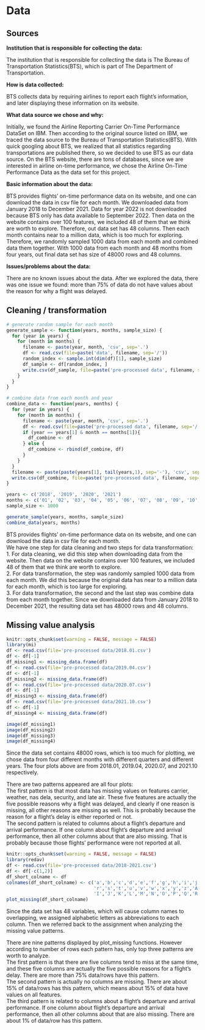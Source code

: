 # Data 

## Sources

**Institution that is responsible for collecting the data:**

The institution that is responsible for collecting the data is The Bureau of Transportation Statistics(BTS), which is part of The Department of Transportation. 

**How is data collected:**

BTS collects data by requiring airlines to report each flight's information, and later displaying these information on its website.

**What data source we chose and why:**

Initially, we found the Airline Reporting Carrier On-Time Performance DataSet on IBM. Then according to the original source listed on IBM, we traced the data source to the Bureau of Transportation Statistics(BTS). With quick googling about BTS, we realized that all statistics regarding transportations are published there, so we decided to use BTS as our data source. On the BTS website, there are tons of databases, since we are interested in airline on-time performance, we chose the Airline On-Time Performance Data as the data set for this project. 

**Basic information about the data:**

BTS provides flights' on-time performance data on its website, and one can download the data in csv file for each month. We downloaded data from January 2018 to December 2021. Data for year 2022 is not downloaded because BTS only has data available to September 2022. Then data on the website contains over 100 features, we included 48 of them that we think are worth to explore. Therefore, out data set has 48 columns. Then each month contains near to a million data, which is too much for exploring. Therefore, we randomly sampled 1000 data from each month and combined data them together. With 1000 data from each month and 48 months from four years, out final data set has size of 48000 rows and 48 columns.

**Issues/problems about the data:**

There are no known issues about the data. After we explored the data, there was one issue we found: more than 75% of data do not have values about the reason for why a flight was delayed. 

## Cleaning / transformation

```r
# generate random sample for each month
generate_sample <- function(years, months, sample_size) {
  for (year in years) {
    for (month in months) {
      filename <- paste(year, month, 'csv', sep='.')
      df <- read.csv(file=paste('data', filename, sep='/'))
      random_index <- sample.int(dim(df)[1], sample_size)
      df_sample <- df[random_index, ]
      write.csv(df_sample, file=paste('pre-processed data', filename, sep='/'))
    }
  }
}
```

```r
# combine data from each month and year
combine_data <- function(years, months) {
  for (year in years) {
    for (month in months) {
      filename <- paste(year, month, 'csv', sep='.')
      df <- read.csv(file=paste('pre-processed data', filename, sep='/'))
      if (year == years[1] & month == months[1]){
        df_combine <- df
      } else {
        df_combine <- rbind(df_combine, df)
      }
    }
  }
  filename <- paste(paste(years[1], tail(years,1), sep='-'), 'csv', sep='.')
  write.csv(df_combine, file=paste('pre-processed data', filename, sep='/'))
}
```

```r
years <- c('2018', '2019', '2020', '2021')
months <- c('01', '02', '03', '04', '05', '06', '07', '08', '09', '10', '11', '12')
sample_size <- 1000
```

```r
generate_sample(years, months, sample_size)
combine_data(years, months)
```

BTS provides flights' on-time performance data on its website, and one can download the data in csv file for each month.  
We have one step for data cleaning and two steps for data transformation:  
1. For data cleaning, we did this step when downloading data from the website. Then data on the website contains over 100 features, we included 48 of them that we think are worth to explore.  
2. For data transformation, the step was randomly sampled 1000 data from each month. We did this because the original data has near to a million data for each month, which is too large for exploring.  
3. For data transformation, the second and the last step was combine data from each month together. Since we downloaded data from January 2018 to December 2021, the resulting data set has 48000 rows and 48 columns.

## Missing value analysis

```r
knitr::opts_chunk$set(warning = FALSE, message = FALSE)
library(mi)
df <- read.csv(file='pre-processed data/2018.01.csv')
df <- df[-1]
df_missing1 <- missing_data.frame(df)
df <- read.csv(file='pre-processed data/2019.04.csv')
df <- df[-1]
df_missing2 <- missing_data.frame(df)
df <- read.csv(file='pre-processed data/2020.07.csv')
df <- df[-1]
df_missing3 <- missing_data.frame(df)
df <- read.csv(file='pre-processed data/2021.10.csv')
df <- df[-1]
df_missing4 <- missing_data.frame(df)
```

```r
image(df_missing1)
image(df_missing2)
image(df_missing3)
image(df_missing4)
```

Since the data set contains 48000 rows, which is too much for plotting, we chose data from four different months with different quarters and different years. The four plots above are from 2018.01, 2019.04, 2020.07, and 2021.10 respectively.

There are two patterns appeared are all four plots:  
The first pattern is that most data has missing values on features carrier, weather, nas dela, security, and late air. These five features are actually the five possible reasons why a flight was delayed, and clearly if one reason is missing, all other reasons are missing as well. This is probably because the reason for a flight's delay is either reported or not.  
The second pattern is related to columns about a flight's departure and arrival performance. If one column about flight's departure and arrival performance, then all other columns about that are also missing. That is probably because those flights' performance were not reported at all. 

```r
knitr::opts_chunk$set(warning = FALSE, message = FALSE)
library(redav)
df <- read.csv(file='pre-processed data/2018-2021.csv')
df <- df[-c(1,2)]
df_short_colname <- df
colnames(df_short_colname) <- c('a','b','c','d','e','f','g','h','i','j','k','l','m','n','o','p','q',
                                'r','s','t','u','v','w','x','y','z','A','B','C','D','E','F','G','H',
                                'I','J','K','L','M','N','O','P','Q','R','S','T','U','V')
plot_missing(df_short_colname)
```

Since the data set has 48 variables, which will cause column names to overlapping, we assigned alphabetic letters as abbreviations to each column. Then we referred back to the assignment when analyzing the missing value patterns.

There are nine patterns displayed by plot_missing functions. However according to number of rows each pattern has, only top three patterns are worth to analyze.  
The first pattern is that there are five columns tend to miss at the same time, and these five columns are actually the five possible reasons for a flight's delay. There are more than 75% data/rows have this pattern.  
The second pattern is actually no columns are missing. There are about 15% of data/rows has this pattern, which means about 15% of data have values on all features.  
The third pattern is related to columns about a flight's departure and arrival performance. If one column about flight's departure and arrival performance, then all other columns about that are also missing. There are about 1% of data/row has this pattern. 




